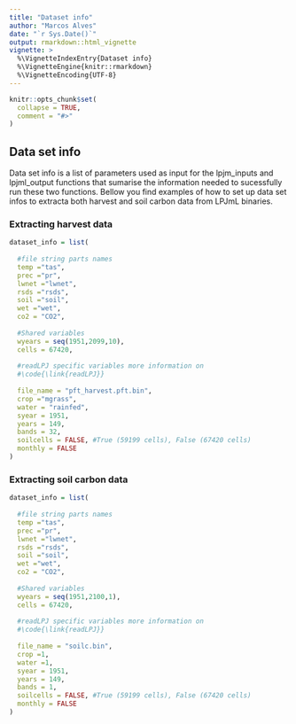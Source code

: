```yaml
---
title: "Dataset info"
author: "Marcos Alves"
date: "`r Sys.Date()`"
output: rmarkdown::html_vignette
vignette: >
  %\VignetteIndexEntry{Dataset info}
  %\VignetteEngine{knitr::rmarkdown}
  %\VignetteEncoding{UTF-8}
---
```


```r
knitr::opts_chunk$set(
  collapse = TRUE,
  comment = "#>"
)
```



## Data set info

Data set info is a list of parameters used as input for the lpjm_inputs and lpjml_output functions that sumarise the information needed to sucessfully run these two functions.
Bellow you find examples of how to set up data set infos to extracta both harvest and soil carbon data from LPJmL binaries.

### Extracting harvest data
```r
dataset_info = list(
  
  #file string parts names
  temp ="tas", 
  prec ="pr", 
  lwnet ="lwnet", 
  rsds ="rsds", 
  soil ="soil", 
  wet ="wet", 
  co2 = "CO2",
  
  #Shared variables
  wyears = seq(1951,2099,10), 
  cells = 67420, 
  
  #readLPJ specific variables more information on 
  #\code{\link{readLPJ}}
  
  file_name = "pft_harvest.pft.bin",
  crop ="mgrass",
  water = "rainfed",
  syear = 1951,
  years = 149,
  bands = 32,
  soilcells = FALSE, #True (59199 cells), False (67420 cells)
  monthly = FALSE
)
```
### Extracting soil carbon data

```r


dataset_info = list(
  
  #file string parts names
  temp ="tas", 
  prec ="pr", 
  lwnet ="lwnet", 
  rsds ="rsds", 
  soil ="soil", 
  wet ="wet", 
  co2 = "CO2",
  
  #Shared variables
  wyears = seq(1951,2100,1), 
  cells = 67420, 
  
  #readLPJ specific variables more information on 
  #\code{\link{readLPJ}}
  
  file_name = "soilc.bin",
  crop =1,
  water =1,
  syear = 1951,
  years = 149,
  bands = 1,
  soilcells = FALSE, #True (59199 cells), False (67420 cells)
  monthly = FALSE
)


```


